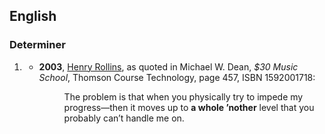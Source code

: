 ==English==

===Determiner===
{{en-det|head=[[a]] [[whole]] [['nother|’nother]]}}

# {{informal|proscribed}} {{alternative form of|a whole nother}}
#* '''2003''', [[w:Henry Rollins|Henry Rollins]], as quoted in Michael W. Dean, ''$30 Music School'', Thomson Course Technology, page 457, ISBN 1592001718:
#*: The problem is that when you physically try to impede my progress—then it moves up to '''a whole ’nother''' level that you probably can’t handle me on.